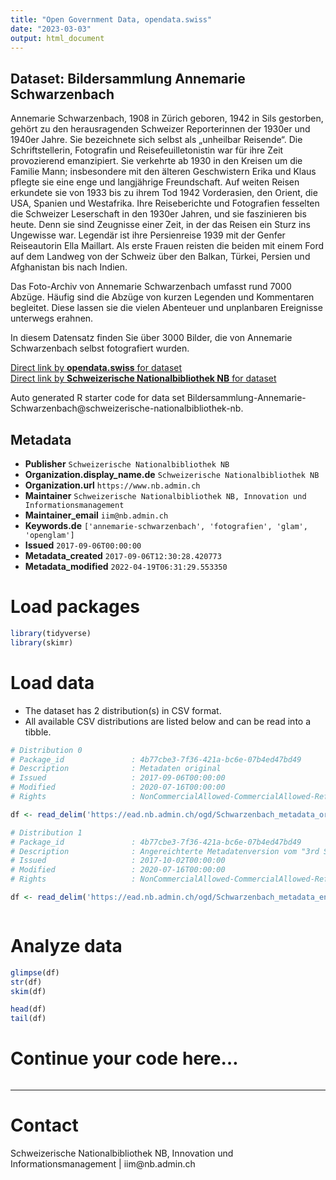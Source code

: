 ```yaml
---
title: "Open Government Data, opendata.swiss"
date: "2023-03-03"
output: html_document
---
```


## Dataset: Bildersammlung Annemarie Schwarzenbach

Annemarie Schwarzenbach, 1908 in Zürich geboren, 1942 in Sils gestorben, gehört zu den herausragenden Schweizer Reporterinnen der 1930er und 1940er Jahre. Sie bezeichnete sich selbst als „unheilbar Reisende“. Die Schriftstellerin, Fotografin und Reisefeuilletonistin war für ihre Zeit provozierend emanzipiert. Sie verkehrte ab 1930 in den Kreisen um die Familie Mann; insbesondere mit den älteren Geschwistern Erika und Klaus pflegte sie eine enge und langjährige Freundschaft. Auf weiten Reisen erkundete sie von 1933 bis zu ihrem Tod 1942 Vorderasien, den Orient, die USA, Spanien und Westafrika. Ihre Reiseberichte und Fotografien fesselten die Schweizer Leserschaft in den 1930er Jahren, und sie faszinieren bis heute. Denn sie sind Zeugnisse einer Zeit, in der das Reisen ein Sturz ins Ungewisse war. Legendär ist ihre Persienreise 1939 mit der Genfer Reiseautorin Ella Maillart. Als erste Frauen reisten die beiden mit einem Ford auf dem Landweg von der Schweiz über den Balkan, Türkei, Persien und Afghanistan bis nach Indien.

Das Foto-Archiv von Annemarie Schwarzenbach umfasst rund 7000 Abzüge. Häufig sind die Abzüge von kurzen Legenden und Kommentaren begleitet. Diese lassen sie die vielen Abenteuer und unplanbaren Ereignisse unterwegs erahnen.

In diesem Datensatz finden Sie über 3000 Bilder, die von Annemarie Schwarzenbach selbst fotografiert wurden.


[Direct link by **opendata.swiss** for dataset](https://opendata.swiss/de/dataset/bildersammlung-annemarie-schwarzenbach)<br>
[Direct link by **Schweizerische Nationalbibliothek NB** for dataset](https://ead.nb.admin.ch/html/schwarzenbach.html)

Auto generated R starter code for data set Bildersammlung-Annemarie-Schwarzenbach@schweizerische-nationalbibliothek-nb.

## Metadata

- **Publisher** `Schweizerische Nationalbibliothek NB`
- **Organization.display_name.de** `Schweizerische Nationalbibliothek NB`
- **Organization.url** `https://www.nb.admin.ch`
- **Maintainer** `Schweizerische Nationalbibliothek NB, Innovation und Informationsmanagement`
- **Maintainer_email** `iim@nb.admin.ch`
- **Keywords.de** `['annemarie-schwarzenbach', 'fotografien', 'glam', 'openglam']`
- **Issued** `2017-09-06T00:00:00`
- **Metadata_created** `2017-09-06T12:30:28.420773`
- **Metadata_modified** `2022-04-19T06:31:29.553350`


# Load packages

```r

library(tidyverse)
library(skimr)

```

# Load data

-   The dataset has 2 distribution(s) in CSV format.
-   All available CSV distributions are listed below and can be read into a tibble.

```r

# Distribution 0
# Package_id               : 4b77cbe3-7f36-421a-bc6e-07b4ed47bd49
# Description              : Metadaten original
# Issued                   : 2017-09-06T00:00:00
# Modified                 : 2020-07-16T00:00:00
# Rights                   : NonCommercialAllowed-CommercialAllowed-ReferenceNotRequired

df <- read_delim('https://ead.nb.admin.ch/ogd/Schwarzenbach_metadata_original.csv')

# Distribution 1
# Package_id               : 4b77cbe3-7f36-421a-bc6e-07b4ed47bd49
# Description              : Angereichterte Metadatenversion vom "3rd Swiss Open Cultural Data Hackathon".  Zusätzliche Metadatenfelder: Land_all, Ort_all, Ort_Wikidata, latlong, URL_Bild_Direkt Siehe: https://make.opendata.ch/wiki/project:annemarie_schwarzenbach_photo_collection
# Issued                   : 2017-10-02T00:00:00
# Modified                 : 2020-07-16T00:00:00
# Rights                   : NonCommercialAllowed-CommercialAllowed-ReferenceNotRequired

df <- read_delim('https://ead.nb.admin.ch/ogd/Schwarzenbach_metadata_enriched.csv')



```

# Analyze data

```r

glimpse(df)
str(df)
skim(df)

head(df)
tail(df)

```

# Continue your code here...

```r

```

------------------------------------------------------------------------

# Contact

Schweizerische Nationalbibliothek NB, Innovation und Informationsmanagement | iim@nb.admin.ch
